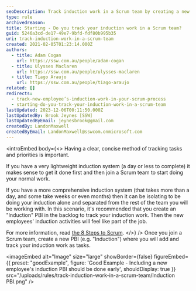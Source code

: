 ```yaml
---
seoDescription: Track induction work in a Scrum team by creating a new PBI and adding tasks for onboarding activities, ensuring seamless integration with daily job responsibilities.
type: rule
archivedreason:
title: Starting - Do you track your induction work in a Scrum team?
guid: 5246a3cd-de17-49e7-9bfd-fdf80b995b35
uri: track-induction-work-in-a-scrum-team
created: 2021-02-05T01:23:14.000Z
authors:
  - title: Adam Cogan
    url: https://ssw.com.au/people/adam-cogan
  - title: Ulysses Maclaren
    url: https://ssw.com.au/people/ulysses-maclaren
  - title: Tiago Araujo
    url: https://ssw.com.au/people/tiago-araujo
related: []
redirects:
  - track-new-employee’s-induction-work-in-your-scrum-process
  - starting-do-you-track-your-induction-work-in-a-scrum-team
lastUpdated: 2023-12-06T00:11:50.000Z
lastUpdatedBy: Brook Jeynes [SSW]
lastUpdatedByEmail: jeynesbrook@gmail.com
createdBy: LandonMaxwell
createdByEmail: LandonMaxwell@sswcom.onmicrosoft.com
---
```


<introEmbed
  body={<>
Having a clear, concise method of tracking tasks and priorities is important.

If you have a very lightweight induction system (a day or less to complete) it makes sense to get it done first and then join a Scrum team to start doing your normal work.

If you have a more comprehensive induction system (that takes more than a day, and some take weeks or even months) then it can be isolating to be doing your induction alone and separated from the rest of the team you will be working with. In this scenario, it's recommended that you create an "Induction" PBI in the backlog to track your induction work. Then the new employees' induction activities will feel like part of the job.

For more information, read [the 8 Steps to Scrum](/do-you-know-the-8-steps-to-scrum).
  </>}
/>
Once you join a Scrum team, create a new PBI (e.g. "Induction") where you will add and track your induction work as tasks.

<imageEmbed
  alt="Image"
  size="large"
  showBorder={false}
  figureEmbed={{
    preset: "goodExample",
    figure: 'Good Example - Including a new employee\'s induction PBI should be done early',
    shouldDisplay: true
  }}
  src="/uploads/rules/track-induction-work-in-a-scrum-team/Induction PBI.png"
/>
